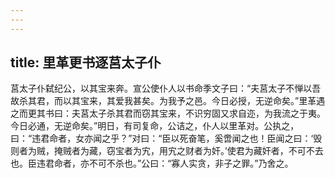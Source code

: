 ```yaml
---
---
---
```

title: 里革更书逐莒太子仆
---


莒太子仆弑纪公，以其宝来奔。宣公使仆人以书命季文子曰：“夫莒太子不惮以吾故杀其君，而以其宝来，其爱我甚矣。为我予之邑。今日必授，无逆命矣。”里革遇之而更其书曰：夫莒太子杀其君而窃其宝来，不识穷固又求自迩，为我流之于夷。今日必通，无逆命矣。”明日，有司复命，公诘之，仆人以里革对。公执之，曰：“违君命者，女亦闻之乎？”对曰：“臣以死奋笔，奚啻闻之也！臣闻之曰：‘毁则者为贼，掩贼者为藏，窃宝者为宄，用宄之财者为奸。’使君为藏奸者，不可不去也。臣违君命者，亦不可不杀也。”公曰：“寡人实贪，非子之罪。”乃舍之。

